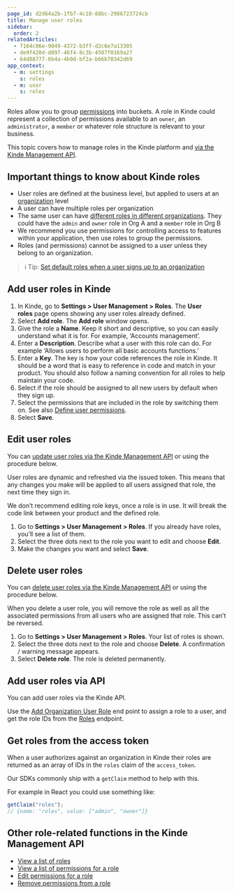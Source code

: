 ```yaml
---
page_id: d2d64a2b-1fb7-4c18-88bc-2986723724cb
title: Manage user roles
sidebar:
  order: 2
relatedArticles:
  - f164c06e-9049-4372-b3ff-d2c6e7a13305
  - de9f420d-d897-46f4-8c3b-4507f0169a27
  - 64d88777-6b4a-4b0d-bf2a-b66b70342d69
app_context:
  - m: settings
    s: roles
  - m: user
    s: roles
---
```


Roles allow you to group [permissions](/manage-users/roles-and-permissions/user-permissions/#manage-user-permissions) into buckets. A role in Kinde could represent a collection of permissions available to an `owner`, an `administrator`, a `member` or whatever role structure is relevant to your business.

This topic covers how to manage roles in the Kinde platform and [via the Kinde Management API](https://kinde.com/api/docs/#kinde-management-api-roles).

## Important things to know about Kinde roles

- User roles are defined at the business level, but applied to users at an [organization](/build/organizations/orgs-for-developers/) level
- A user can have multiple roles per organization
- The same user can have [different roles in different organizations](/manage-users/about/manage-users-across-organizations/). They could have the `admin` and `owner` role in Org A and a `member` role in Org B
- We recommend you use permissions for controlling access to features within your application, then use roles to group the permissions.
- Roles (and permissions) cannot be assigned to a user unless they belong to an organization.

> ℹ️ Tip: [Set default roles when a user signs up to an organization](/manage-users/roles-and-permissions/default-user-roles/)

## Add user roles in Kinde

1. In Kinde, go to **Settings > User Management > Roles**. The **User roles** page opens showing any user roles already defined.
2. Select **Add role**. The **Add role** window opens.
3. Give the role a **Name**. Keep it short and descriptive, so you can easily understand what it is for. For example, ‘Accounts management’.
4. Enter a **Description**. Describe what a user with this role can do. For example ‘Allows users to perform all basic accounts functions.’
5. Enter a **Key**. The key is how your code references the role in Kinde. It should be a word that is easy to reference in code and match in your product. You should also follow a naming convention for all roles to help maintain your code.
6. Select if the role should be assigned to all new users by default when they sign up.
7. Select the permissions that are included in the role by switching them on. See also [Define user permissions](/manage-users/roles-and-permissions/user-permissions/).
8. Select **Save**.

## **Edit user roles**

You can [update user roles via the Kinde Management API](https://kinde.com/api/docs/#update-role) or using the procedure below.

User roles are dynamic and refreshed via the issued token. This means that any changes you make will be applied to all users assigned that role, the next time they sign in.

We don’t recommend editing role keys, once a role is in use. It will break the code link between your product and the defined role.

1. Go to **Settings > User Management > Roles**. If you already have roles, you’ll see a list of them.
2. Select the three dots next to the role you want to edit and choose **Edit**.
3. Make the changes you want and select **Save**.

## Delete user roles

You can [delete user roles via the Kinde Management API](https://kinde.com/api/docs/#update-role) or using the procedure below.

When you delete a user role, you will remove the role as well as all the associated permissions from all users who are assigned that role. This can’t be reversed.

1. Go to **Settings > User Management > Roles**. Your list of roles is shown.
2. Select the three dots next to the role and choose **Delete**. A confirmation / warning message appears.
3. Select **Delete role**. The role is deleted permanently.

## **Add user roles via API**

You can add user roles via the Kinde API.

Use the [Add Organization User Role](https://kinde.com/api/docs/#add-organization-user-role) end point to assign a role to a user, and get the role IDs from the [Roles](https://kinde.com/api/docs/#kinde-management-api-roles) endpoint.

## Get roles from the access token

When a user authorizes against an organization in Kinde their roles are returned as an array of IDs in the `roles` claim of the `access_token`.

Our SDKs commonly ship with a `getClaim` method to help with this.

For example in React you could use something like:

```jsx
getClaim("roles");
// {name: "roles", value: ["admin", "owner"]}
```

## Other role-related functions in the Kinde Management API

- [View a list of roles](https://kinde.com/api/docs/#list-roles)
- [View a list of permissions for a role](https://kinde.com/api/docs/#get-role-permissions)
- [Edit permissions for a role](https://kinde.com/api/docs/#update-role-permissions)
- [Remove permissions from a role](https://kinde.com/api/docs/#remove-role-permission)
